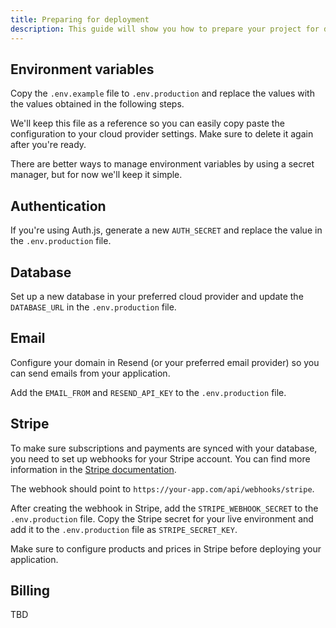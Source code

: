 ```yaml
---
title: Preparing for deployment
description: This guide will show you how to prepare your project for deployment.
---
```


## Environment variables

Copy the `.env.example` file to `.env.production` and replace the values with the values obtained in the following steps.

We'll keep this file as a reference so you can easily copy paste the configuration to your cloud provider settings.
Make sure to delete it again after you're ready.

<Info>
  There are better ways to manage environment variables by using a secret
  manager, but for now we'll keep it simple.
</Info>

## Authentication

If you're using Auth.js, generate a new `AUTH_SECRET` and replace the value in the `.env.production` file.

## Database

Set up a new database in your preferred cloud provider and update the `DATABASE_URL` in the `.env.production` file.

## Email

Configure your domain in Resend (or your preferred email provider) so you can send emails from your application.

Add the `EMAIL_FROM` and `RESEND_API_KEY` to the `.env.production` file.

## Stripe

To make sure subscriptions and payments are synced with your database, you need to set up webhooks for your Stripe account.
You can find more information in the [Stripe documentation](https://stripe.com/docs/webhooks).

The webhook should point to `https://your-app.com/api/webhooks/stripe`.

After creating the webhook in Stripe, add the `STRIPE_WEBHOOK_SECRET` to the `.env.production` file.
Copy the Stripe secret for your live environment and add it to the `.env.production` file as `STRIPE_SECRET_KEY`.

Make sure to configure products and prices in Stripe before deploying your application.

## Billing

TBD
